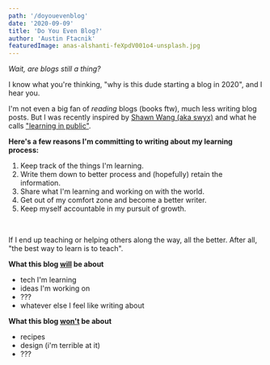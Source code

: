 ```yaml
---
path: '/doyouevenblog'
date: '2020-09-09'
title: 'Do You Even Blog?'
author: 'Austin Ftacnik'
featuredImage: anas-alshanti-feXpdV001o4-unsplash.jpg
---
```


*Wait, are blogs still a thing?*

I know what you're thinking, "why is this dude starting a blog in 2020", and I hear you.

 I'm not even a big fan of *reading* blogs (books ftw), much less writing blog posts. But  I was recently inspired by <a href="https://www.swyx.io/">Shawn Wang (aka swyx)</a> and what he calls <a href="https://www.swyx.io/writing/learn-in-public/">"learning in public"</a>.

**Here's a few reasons I'm committing to writing about my learning process:**

1. Keep track of the things I'm learning.
2. Write them down to better process and (hopefully) retain the information.
3. Share what I'm learning and working on with the world.
4. Get out of my comfort zone and become a better writer.
5. Keep myself accountable in my pursuit of growth.

<br />

If I end up teaching or helping others along the way, all the better. After all, "the best way to learn is to teach".

**What this blog <u>will</u> be about**
- tech I'm learning
- ideas I'm working on
- ???
- whatever else I feel like writing about

**What this blog <u>won't</u> be about**
- recipes
- design (i'm terrible at it)
- ??? 
